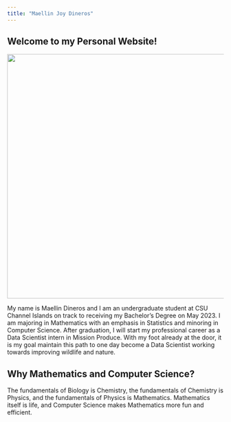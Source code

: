 ```yaml
---
title: "Maellin Joy Dineros"
---
```


## Welcome to my Personal Website!

![](img/IMG_1844.jpeg){width="568"}

  My name is Maellin Dineros and I am an undergraduate student at CSU Channel Islands on track to receiving my Bachelor's Degree on May 2023. I am majoring in Mathematics with an emphasis in Statistics and minoring in Computer Science. After graduation, I will start my professional career as a Data Scientist intern in Mission Produce. With my foot already at the door, it is my goal maintain this path to one day become a Data Scientist working towards improving wildlife and nature.

## Why Mathematics and Computer Science?

The fundamentals of Biology is Chemistry, the fundamentals of Chemistry is Physics, and the fundamentals of Physics is Mathematics. Mathematics itself is life, and Computer Science makes Mathematics more fun and efficient.
